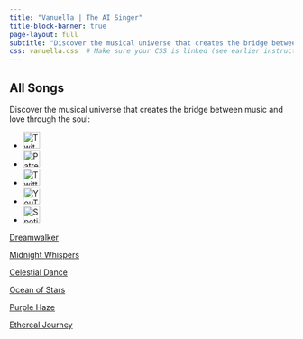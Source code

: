 ```yaml
---
title: "Vanuella | The AI Singer"
title-block-banner: true
page-layout: full
subtitle: "Discover the musical universe that creates the bridge between music and love through the soul"
css: vanuella.css  # Make sure your CSS is linked (see earlier instructions)
---
```


::: {.intro}
## All Songs

Discover the musical universe that creates the bridge between music and love through the soul:
:::

::: {.social-links}
-   [<img src="images/twitch_wordmark_extruded_purple.png" alt="Twitch" style="width: 30px; height: 30px; object-fit: cover;">](https://www.twitch.tv/vanuellasing)
-   [<img src="images/PATREON_SYMBOL_1_WHITE_RGB.png" alt="Patreon" style="width: 30px; height: 30px; object-fit: cover;">](https://www.patreon.com/vanuella)
<!-- -   [<img src="images/instagram-logo.png" alt="Instagram" style="width: 30px; height: 30px; object-fit: cover;">](https://instagram.com/vanuella) -->
-   [<img src="images/twitter-x.png" alt="Twitter" style="width: 30px; height: 30px; object-fit: cover;">](https://x.com/VanuellaSing)
-   [<img src="images/youtube_social_icon_red.png" alt="YouTube" style="width: 30px; height: 30px; object-fit: cover;">](https://www.youtube.com/@VanuellaSing)
-   [<img src="images/Spotify_Primary_Logo_RGB_Green.png" alt="Spotify" style="width: 30px; height: 30px; object-fit: cover;">](https://open.spotify.com/user/317cyazoe4pexq7cad4b72jfkery?si=318385dd8f714714)
<!-- -   [<img src="images/apple-music-logo.png" alt="Apple Music" style="width: 30px; height: 30px; object-fit: cover;">](https://music.apple.com/us/artist/vanuella/your_apple_music_id) -->
<!-- -   [<img src="images/amazon-music-logo.png" alt="Amazon" style="width: 30px; height: 30px; object-fit: cover;">](https://music.amazon.com/artists/your_amazon_music_id/vanuella) -->
<!-- -   [<img src="images/bandcamp-logo.png" alt="Bandcamp" style="width: 30px; height: 30px; object-fit: cover;">](https://vanuella.bandcamp.com) -->
:::

::: {.grid}
::: {.g-col-12 .g-col-md-6 .g-col-lg-4}
[Dreamwalker](dreamwalker.qmd)
:::

::: {.g-col-12 .g-col-md-6 .g-col-lg-4}
[Midnight Whispers](midnight-whispers.qmd)
:::

::: {.g-col-12 .g-col-md-6 .g-col-lg-4}
[Celestial Dance](celestial-dance.qmd)
:::

::: {.g-col-12 .g-col-md-6 .g-col-lg-4}
[Ocean of Stars](ocean-of-stars.qmd)
:::

::: {.g-col-12 .g-col-md-6 .g-col-lg-4}
[Purple Haze](purple-haze.qmd)
:::

::: {.g-col-12 .g-col-md-6 .g-col-lg-4}
[Ethereal Journey](ethereal-journey.qmd)
:::
:::